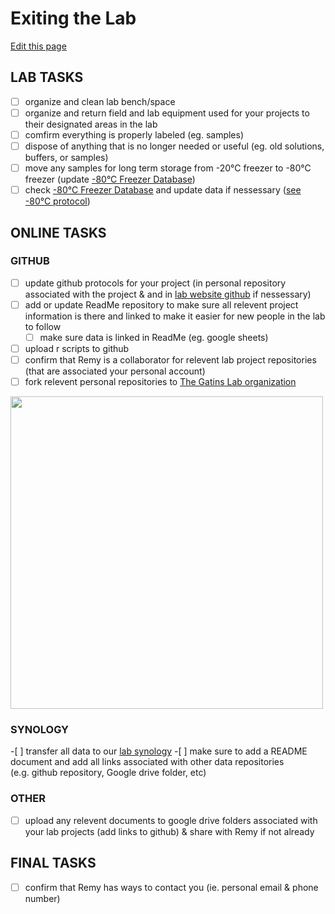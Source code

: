 # Exiting the Lab
[Edit this page](https://github.com/remygatins/GatinsLabProtocols/edit/main/welcome_lab_exit.qmd)

## LAB TASKS

- [ ] organize and clean lab bench/space
- [ ] organize and return field and lab equipment used for your projects to their designated areas in the lab 
- [ ] comfirm everything is properly labeled (eg. samples)
- [ ] dispose of anything that is no longer needed or useful (eg. old solutions, buffers, or samples)
- [ ] move any samples for long term storage from -20°C freezer to -80°C freezer (update [-80°C Freezer Database](https://docs.google.com/spreadsheets/d/1A_5X403WKix3_2ExyA4KuSsd1mhb68AhzCNNQmD8gNo/edit?gid=326844608#gid=326844608))
- [ ] check [-80°C Freezer Database](https://docs.google.com/spreadsheets/d/1A_5X403WKix3_2ExyA4KuSsd1mhb68AhzCNNQmD8gNo/edit?gid=326844608#gid=326844608) and update data if nessessary ([see -80°C protocol](https://remygatins.github.io/GatinsLabProtocols/lab_equip_80_freezer.html))

## ONLINE TASKS

### GITHUB

- [ ] update github protocols for your project (in personal repository associated with the project & and in [lab website github](https://github.com/remygatins/GatinsLabProtocols) if nessessary)
- [ ] add or update ReadMe repository to make sure all relevent project information is there and linked to make it easier for new people in the lab to follow
  - [ ] make sure data is linked in ReadMe (eg. google sheets) 
- [ ] upload r scripts to github 
- [ ] confirm that Remy is a collaborator for relevent lab project repositories (that are associated your personal account)
- [ ] fork relevent personal repositories to [The Gatins Lab organization](https://github.com/The-Gatins-Lab)

<img width="500" alt="" src="pictures/githubforkexample.jpg">

### SYNOLOGY

-[ ] transfer all data to our [lab synology](https://remygatins.github.io/GatinsLabProtocols/coding_synology.html)
-[ ] make sure to add a README document and add all links associated with other data repositories (e.g. github repository, Google drive folder, etc)

### OTHER

- [ ] upload any relevent documents to google drive folders associated with your lab projects (add links to github) & share with Remy if not already

## FINAL TASKS

- [ ] confirm that Remy has ways to contact you (ie. personal email & phone number)
